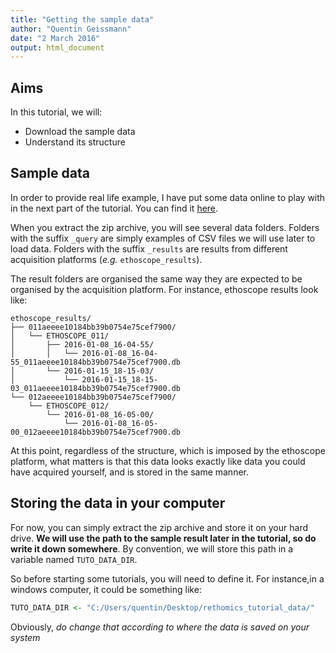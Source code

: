 ```yaml
---
title: "Getting the sample data"
author: "Quentin Geissmann"
date: "2 March 2016"
output: html_document
---
```



Aims
----- 

In this tutorial, we will:

* Download the sample data
* Understand its structure

Sample data
----------------------------------------
In order to provide real life example, I have put some data online to play with in the next part of the tutorial.
You can find it [here](https://imperialcollegelondon.box.com/rethomics-tutorial-data).

When you extract the zip archive, you will see several data folders.
Folders with the suffix `_query` are simply examples of CSV files we will use later to load data.
Folders with the suffix `_results` are results from different acquisition platforms (*e.g.* `ethoscope_results`).

The result folders are organised the same way they are expected to be organised by the acquisition platform.
For instance, ethoscope results look like:

```
ethoscope_results/
├── 011aeeee10184bb39b0754e75cef7900/
│   └── ETHOSCOPE_011/
│       ├── 2016-01-08_16-04-55/
│       │   └── 2016-01-08_16-04-55_011aeeee10184bb39b0754e75cef7900.db
│       └── 2016-01-15_18-15-03/
│           └── 2016-01-15_18-15-03_011aeeee10184bb39b0754e75cef7900.db
└── 012aeeee10184bb39b0754e75cef7900/
    └── ETHOSCOPE_012/
        └── 2016-01-08_16-05-00/
            └── 2016-01-08_16-05-00_012aeeee10184bb39b0754e75cef7900.db
```




At this point, regardless of the structure, which is imposed by the ethoscope platform, what matters is that this data looks
exactly like data you could have acquired yourself, and is stored in the same manner.

Storing the data in your computer
-----------------------------------
For now, you can simply extract the zip archive and store it on your hard drive.
**We will use the path to the sample result later in the tutorial, so do write it down somewhere**.
By convention, we will store this path in a variable named `TUTO_DATA_DIR`.

So before starting some tutorials, you will need to define it. For instance,in a windows computer, it could be something like:

```r
TUTO_DATA_DIR <- "C:/Users/quentin/Desktop/rethomics_tutorial_data/"
```

Obviously, *do change that according to where the data is saved on your system*



